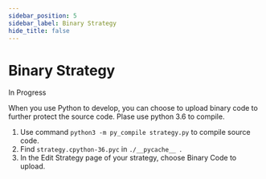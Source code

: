 ```yaml
---
sidebar_position: 5
sidebar_label: Binary Strategy
hide_title: false
---
```



# Binary Strategy

<Highlight color="#ffba00"> In Progress </Highlight>

When you use Python to develop, you can choose to upload binary code to further protect the source code.
Plase use python 3.6 to compile.

1. Use command `python3 -m py_compile strategy.py` to compile source code.
2. Find `strategy.cpython-36.pyc` in `./__pycache__ `.
3. In the Edit Strategy page of your strategy, choose Binary Code to upload.
